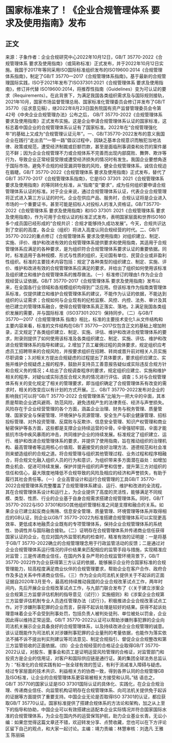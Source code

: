 # 国家标准来了！《企业合规管理体系 要求及使用指南》发布
## 正文
来源：子象作者：企业合规研究中心2022年10月12日，GB/T 35770-2022《合规管理体系 要求及使用指南》（或简称标准）正式发布，并于2022年10月12日实施。我国于2017年等同采用ISO国际标准组织发布的ISO19600:2014《合规管理体系指南》，制定了GB/T 35770—2017《合规管理体系指南》。基于最新的合规管理国际实践，ISO于2021年发布了ISO37301:2021《合规管理体系 要求及使用指南》，修订并代替 ISO19600:2014，将推荐性指南（Guidelines）变为可认证的要求（Requirements）。在此背景下，为满足我国各类组织需求及与国际规则接轨，2021年10月，国家市场监督管理总局、国家标准化管理委员会修订并发布了GB/T 35770（征求意见稿），继2022年8月23日国务院国有资产监督管理委员会令第42号《中央企业合规管理办法》公布之后， GB/T 35770-2022《合规管理体系 要求及使用指南》正式发布实施。这是企业申请合规管理体系认证的国家标准，这标志着中国企业的合规管理体系认证有了国家标准。2022年在“合规管理强化年”的基础上又成为“合规管理认证元年”。一、GB/T35770-2022发布的意义我国企业在践行“走出去”“一带一路”倡议过程中，因缺乏基本合规意识而触犯当地法律、政策或规范，遭受经济制裁或巨额罚款，甚至是面临刑事调查和处罚的案件屡见不鲜；因为企业合规管理不力或合规体系不完善而出现内部腐败、舞弊、欺诈等行为，导致企业正常经营受限或遭受经济损失的情况时有发生。我国企业要想角逐于国际市场，避免不合规的经营漏洞导致的风险，健全合规管理体系，诚信合规迫在眉睫。GB/T 35770-2022《合规管理体系 要求及使用指南》正式发布，替代了GB/T 35770-2017《合规管理体系指南》，它是ISO 37301: 2021《合规管理体系 要求及使用指南》的等同转化标准，从“指南”变“要求”，成为任何组织要申请合规管理体系认证的标准。对于企业来说，通过合规管理体系认证，代表企业合规管理将正式进入第三方认证的时代。企业在供应产品、服务时，合规认证将是企业进入市场的一个重要证书，甚至可能是招标人对投标人的准入资格证。GB/T35770-2022《合规管理体系 要求及使用指南》和ISO 37301: 2021《合规管理体系 要求及使用指南》，作为可用于合规认证的标准正式发布，表明国家层面和世界ISO160多个成员国已经形成的“合规共识：合规才能够持久成功发展”。今天，合规共识达到了空前的高度，各企业（组织）将进入高度认同合规经营的时代。二、GB/T 35770-2022的重点修订《合规管理体系 要求及使用指南》对组织建立、制定、实施、评价、维护和改进有效的合规管理体系提供要求和使用指南，其适用于合规管理体系应满足的各种要求，是为组织符合合规管理体系要求认证的重要依据。同时，标准适用于各种规模、形式与性质的组织，无论国有单位、民营企业或非盈利性组织。标准的主要技术内容包括：规定了各种类型的组织建立、制定、实施、评价、维护和改进有效的合规管理体系应满足的要求，并给出了组织如何使用该标准及组织建立和维护合规管理体系的推荐做法。（一）标准修订的理由1.作为企业合规经营认证依据。GB/T 35770-2017《合规管理体系 要求及使用指南》发布以来，在全国各行业领域和各规模组织均得到广泛应用。但该标准作为指南类管理体系标准，仅提供建立和维护合规管理体系的建议，不能作为认证的依据，不能达到组织的认证需求；合规如何与企业现有的纪检监察、风控、内控、法务、审计及其他已建立的管理体系融合，使得合规管理体系真正落实、落地。2.满足我国各类组织发展的需要，并与国际标准（ISO37301:2021）保持同步。（二）与GB/T 35770—2017《合规管理体系 指南》相比，标准的主要技术变化1.从文件结构和主要内容来看，标准的文件结构在GB/T 35770—2017仅包含正文的基础上增加附录，正文规定了各类组织建立、制定、实施、评估、维护和改进合规管理体系的要求，附录则提供了如何使用该标准及各类组织建立、制定、实施、评估、维护和改进合规管理体系的指导和建议。2.增加了员工雇佣过程的具体要求，规定组织应考虑员工招聘带来的合规风险，并按要求组织在招聘、转岗或晋升前对相关人员实施尽职调查；3.对相关方提出合规疑虑的过程提出了具体要求，要求组织应建立、实施并维护合规疑虑上报的程序，鼓励并支持员工善意报告疑似或实际违反合规方针和合规义务的情况；4.给出了合规调查程序的要求，规定组织应建立、实施和维护相关的程序，对疑似或实际违反合规义务的情况进行评估、调查；5.对与合规管理体系有关的变化规定了相关的管理要求，即当组织确定了合规管理体系有改变的需求时，相关的改变应以有计划的方式开展。三、GB/T 35770-2022发布对企业的影响我们可以将“GB/T 35770-2022 合规管理体系”比喻为一把大伞的伞面，其本质是帮助企业遮风避雨、防范风险，避免违规产生的法律责任、经济与声誉损失。风险存在于企业经营管理的各个方面，涵盖企业治理、财务与税务管理、质量管理、国家安全与保密管理、环境保护与资源管理、安全生产与职业健康管理、招标投标管理、对外投资管理、反腐败与反欺诈、信息安全管理、知识产权管理和商业秘密保护等各方面，这些都是支撑企业持续运营的伞骨。伞骨强韧牢固，伞面才能抵抗市场中疾风暴雨的冲击，共同维护企业的持续发展。标准规定了组织建立、运行、维护和改进合规管理体系的要求，并提供了使用指南，旨在推动组织的治理机构、最高管理者等运用核心价值观、普遍接受的良好治理方法、道德规范和社会准则来塑造组织的合规之道。将合规管理与组织其他管理过程、业务过程和程序相融合，将合规文化融入组织人员的行为和意识，为组织带来多方面潜在益处：如增加商业机会、促进可持续发展，保护并提升组织的声誉和信誉，提升第三方对组织的信任和信心，最大限度地降低不合规导致的风险及相应的经济和声誉损失，有助于履行其社会责任等。（一）企业高管设计和运行合规管理的工具GB/T 35770-2022合规管理体系完整覆盖了合规管理体系建设、运行、维护和改进的全流程，其在合规管理体系设计和运行上，为企业提供了高度的灵活性，能够满足不同规模、类型、性质、行业的企业基于自身合规需求搭建合规管理体系。同时，GB/T 35770-2022与ISO 37301和ISO其他组织管理标准之间是支撑和融合的关系。如果企业已建立起反商业贿赂、信息安全管理、质量管理、环境管理等体系并取得相应的GB认证，则企业以GB/T 35770-2022为标准搭建合规管理体系可以实现更高效率、更低成本地融贯企业既有的专项管理体系，保持企业合规管理体系的系统性、协调性并与国际融合接轨。（二）证明存在合规管理体系并传递商业信任获得国家认证的企业，在应对国内外监管机构的检查时，精准有效的证明是：一是将基于GB/T 35770-2022确立的合规管理理念用于行政监管活动的反馈；二是通过对企业合规管理体系运行情况的评价结果来匹配相应的监管手段与措施，实现精准应对监管；三是传递商业信任，在国内外复杂严苛的合规监管环境背景下，GB/T 35770-2022作为企业获得第三方认证的依据，能够展示企业符合国家标准的合规管理能力，较高程度满足商业伙伴的合规管理要求，帮助企业在客户合作、政府合作及多边关系中传递商业信任。（三）作为企业向司法机关提供关于不起诉的正面证据自2020年3月至今，最高检持续推动我国的企业合规改革试点工作，两年时间内，先后开展企业合规改革试点工作，与九部门联合发布了《〈关于建立涉案企业合规第三方监督评估机制的指导意见（试行）〉实施细则》和《涉案企业合规第三方监督评估机制专业人员选任管理办法（试行）》，积极推进企业合规改革试点工作。对于涉嫌刑事犯罪的企业而言，获得不起诉处理是较好的结果。获得不起诉处理意味着企业不会受到刑事处罚，包括负责人被判处徒刑、单位被处以罚金，企业因此得以维持正常运营。GB/T 35770-2022认证可以帮助涉嫌刑事犯罪的企业向司法机关展示企业具备良好的合规管理体系，以及持续改进企业合规管理的诚意。该认证既能作为司法机关对涉嫌刑事犯罪的企业量刑的考量依据，也能作为落实依法不捕不诉不提出判实刑建议等司法意见、制定合规指引、督促企业合规整改和第三方监管验收的正面依据。（四）企业合规经营的合格证企业取得GB/T 35770-2022认证，对股东、董事会和员工是证明运营风险管理的合格证，对监管部门和投资方是企业的信用证，对客户和国际供应链是通行证。美的集团全球法务总监认为：“标准化的合规实践有如一张全球有效的签证，有利于消减准入障碍与疑虑。经过专家层面的技术共识、利益相关方的协商一致，得到各界认同的合规管理GB及ISO标准，让企业的合规管理体系更容易被相关方接受和认同。”结 语总之，GB/T 35770的国家认证是ISO 37301国际认证的具体化、实践化，在企业合规治理、传递商业信任、向监管机构证明存在合规管理体系、向司法机关提供免于起诉的证据等方面提供了重要支持。中国企业无论是否取得ISO 37301的认证，都应获取GB/T 35770认证。国家标准提供了搭建合规体系的方法论和架构，加之从上至下的指导和协助，中国企业可以有效搭建出适配本企业实际情况并符合国家国际水准的合规管理体系，为企业在国内外的运营保驾护航，助力企业基业长青。无讼小编：如果您觉得这篇文章还不错，欢迎转发分享、点赞收藏，您也可以在下方评论区留下自己的观点，和大家一起讨论。主编：靖力责编：林慧审核：刘逸凡 王雅玉 陈丽娟